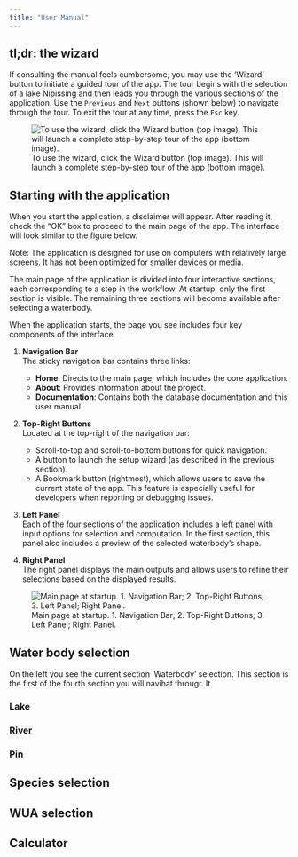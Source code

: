 ```yaml
---
title: "User Manual"
---
```



## tl;dr: the wizard

If consulting the manual feels cumbersome, you may use the 'Wizard' button to initiate a guided tour of the app. The tour begins with the selection of a lake Nipissing and then leads you through the various sections of the application. Use the `Previous` and `Next` buttons (shown below) to navigate through the tour. To exit the tour at any time, press the `Esc` key.

![To use the wizard, click the Wizard button (top image). This will launch a complete step-by-step tour of the app (bottom image).](img/wizard1.png)


## Starting with the application

When you start the application, a disclaimer will appear. After reading it, check the "OK" box to proceed to the main page of the app. The interface will look similar to the figure below.

::: {.callout-note}
Note: The application is designed for use on computers with relatively large screens. It has not been optimized for smaller devices or media.
:::

The main page of the application is divided into four interactive sections, each corresponding to a step in the workflow. At startup, only the first section is visible. The remaining three sections will become available after selecting a waterbody.

When the application starts, the page you see includes four key components of the interface.

1. **Navigation Bar**  
   The sticky navigation bar contains three links:  
   - **Home**: Directs to the main page, which includes the core application.  
   - **About**: Provides information about the project.  
   - **Documentation**: Contains both the database documentation and this user manual.

2. **Top-Right Buttons**  
   Located at the top-right of the navigation bar:  
   - Scroll-to-top and scroll-to-bottom buttons for quick navigation.  
   - A button to launch the setup wizard (as described in the previous section).  
   - A Bookmark button (rightmost), which allows users to save the current state of the app. This feature is especially useful for developers when reporting or debugging issues.

3. **Left Panel**  
   Each of the four sections of the application includes a left panel with input options for selection and computation. In the first section, this panel also includes a preview of the selected waterbody's shape.

4. **Right Panel**  
   The right panel displays the main outputs and allows users to refine their selections based on the displayed results.



![Main page at startup. 1. Navigation Bar; 2. Top-Right Buttons; 3. Left Panel; Right Panel.](img/start1.png)



## Water body selection 


On the left you see the current section 'Waterbody' selection. This section is the first of the fourth section you will navihat througr. It 


### Lake 


### River 


### Pin 



## Species selection 

## WUA selection 


## Calculator  
